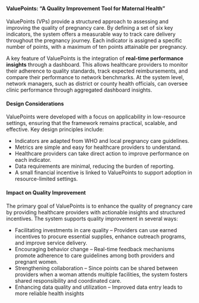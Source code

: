 #### ValuePoints: "A Quality Improvement Tool for Maternal Health"

ValuePoints (VPs) provide a structured approach to assessing and improving the quality of pregnancy care. By defining a set of six key indicators, the system offers a measurable way to track care delivery throughout the pregnancy journey. Each indicator is assigned a specific number of points, with a maximum of ten points attainable per pregnancy.  

A key feature of ValuePoints is the integration of **real-time performance insights** through a dashboard. This allows healthcare providers to monitor their adherence to quality standards, track expected reimbursements, and compare their performance to network benchmarks. At the system level, network managers, such as district or county health officials, can oversee clinic performance through aggregated dashboard insights.  

#### Design Considerations  

ValuePoints were developed with a focus on applicability in low-resource settings, ensuring that the framework remains practical, scalable, and effective. Key design principles include:  

- Indicators are adapted from WHO and local pregnancy care guidelines.  
- Metrics are simple and easy for healthcare providers to understand.  
- Healthcare providers can take direct action to improve performance on each indicator.  
- Data requirements are minimal, reducing the burden of reporting.  
- A small financial incentive is linked to ValuePoints to support adoption in resource-limited settings.  

#### Impact on Quality Improvement  

The primary goal of ValuePoints is to enhance the quality of pregnancy care by providing healthcare providers with actionable insights and structured incentives. The system supports quality improvement in several ways:  

- Facilitating investments in care quality – Providers can use earned incentives to procure essential supplies, enhance outreach programs, and improve service delivery.  
- Encouraging behavior change – Real-time feedback mechanisms promote adherence to care guidelines among both providers and pregnant women.  
- Strengthening collaboration – Since points can be shared between providers when a woman attends multiple facilities, the system fosters shared responsibility and coordinated care.  
- Enhancing data quality and utilization – Improved data entry leads to more reliable health insights
